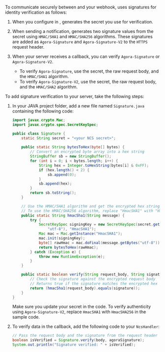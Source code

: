 To communicate securely between <Vg k="NCS_LONG" /> and your webhook,  <Vg k="AGORA_BACKEND" />  uses signatures for identity verification as follows:

1. When you configure <Vg k="NCS_LONG" /> in <Vg k="CONSOLE" />,  <Vg k="AGORA_BACKEND" />  generates the secret you use for verification.
1. When sending a notification,  <Vg k="NCS_LONG" /> generates two signature values from the secret using `HMAC/SHA1` and `HMAC/SHA256` algorithms. These signatures are added as `Agora-Signature` and `Agora-Signature-V2` to the `HTTPS` request header.
1. When your server receives a callback, you can verify `Agora-Signature` or `Agora-Signature-V2`. 

    * To verify `Agora-Signature`, use the secret, the raw request body, and the `HMAC/SHA1` algorithm. 
    * To verify `Agora-Signature-V2`, use the secret, the raw request body, and the `HMAC/SHA2` algorithm.


To add signature verification to your server, take the following steps:

1. In your JAVA project folder, add a new file named `Signature.java` containing the following code:

    ```java
    import javax.crypto.Mac;
    import javax.crypto.spec.SecretKeySpec;

    public class Signature { 
        static String secret = "<your NCS secret>"; 
        
        public static String bytesToHex(byte[] bytes) {
            // Convert an encrypted byte array into a hex string
            StringBuffer sb = new StringBuffer();
            for (int i = 0; i < bytes.length; i++) {
                String hex = Integer.toHexString(bytes[i] & 0xFF);
                if (hex.length() < 2) {
                    sb.append(0);
                }
                sb.append(hex);
            }
            return sb.toString();
        }

        // Use the HMAC/SHA1 algorithm and get the encrypted hex string
        // To use the HMAC/SHA256 algorithm, replace "HmacSHA1" with "HmacSHA256"
        public static String hmacSha1(String message) {
            try {
                SecretKeySpec signingKey = new SecretKeySpec(secret.getBytes(
                    "utf-8"), "HmacSHA1");
                Mac mac = Mac.getInstance("HmacSHA1");
                mac.init(signingKey);
                byte[] rawHmac = mac.doFinal(message.getBytes("utf-8"));
                return bytesToHex(rawHmac);
            } catch (Exception e) {
                throw new RuntimeException(e);
            }
        }

        public static boolean verify(String request_body, String signature) {
            // Check the signature against the encrypted request body
            // Returns true if the signature matches the encrypted hex string
            return (hmacSha1(request_body).equals(signature));
        }
    }
    ```

    Make sure you update your <Vg k="NCS_LONG" /> secret in the code. To verify authenticity using `Agora-Signature-V2`, replace `HmacSHA1` with `HmacSHA256` in the sample code.

2. To verify data in the <Vg k="NCS_LONG" /> callback, add the following code to your `NcsHandler`:
    
    ```java
    // Pass the request body and the signature from the request header
    boolean isVerified = Signature.verify(body, agoraSignature);  
    System.out.println("Signature verified: " + isVerified);
    ```
